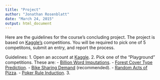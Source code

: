 ```yaml
---
title: "Project"
author: "Jonathan Rosenblatt"
date: "March 24, 2015"
output: html_document
---
```


Here are the guidelines for the course's concluding project.
The project is based on [Kaggle's]() competitions.
You will be required to pick one of $5$ competitons, submit an entry, and report the process.

Guidelines:
1. Open an account at [Kaggle](https://www.kaggle.com/).
2. Pick one of the "Playground" competitions. These are: 
  - [Billion Word Imputations](https://www.kaggle.com/c/billion-word-imputation).
  - [Forest Cover Type Prediction](https://www.kaggle.com/c/forest-cover-type-prediction).
  - [Bike Sharing Demand](https://www.kaggle.com/c/bike-sharing-demand) (recommended). 
  - [Random Acts of Pizza]().
  - [Poker Rule Induction]().
3. 